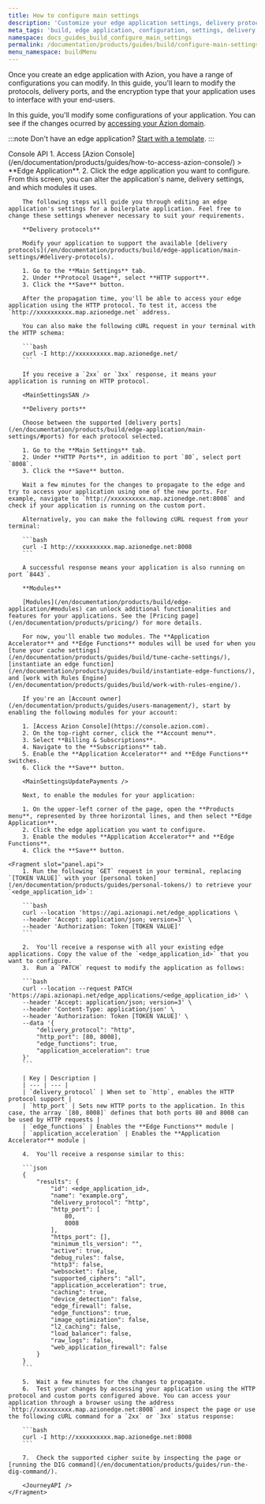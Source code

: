 ```yaml
---
title: How to configure main settings
description: 'Customize your edge application settings, delivery protocols and modules.'
meta_tags: 'build, edge application, configuration, settings, delivery, http, ports, http3'
namespace: docs_guides_build_configure_main_settings
permalink: /documentation/products/guides/build/configure-main-settings/
menu_namespace: buildMenu
---
```




Once you create an edge application with Azion, you have a range of configurations you can modify. In this guide, you'll learn to modify the protocols, delivery ports, and the encryption type that your application uses to interface with your end-users.

In this guide, you'll modify some configurations of your application. You can see if the changes ocurred by [accessing your Azion domain](/en/documentation/products/guides/configure-a-domain/).

:::note
Don't have an edge application? [Start with a template](/en/documentation/products/start-with-a-template/).
:::

<Tabs client:visible>
	<Fragment slot="tab.console">Console</Fragment>
	<Fragment slot="tab.api">API</Fragment>

<Fragment slot="panel.console">
        1. Access [Azion Console](/en/documentation/products/guides/how-to-access-azion-console/) > **Edge Application**.
        2. Click the edge application you want to configure. From this screen, you can alter the application's name, delivery settings, and which modules it uses.

        The following steps will guide you through editing an edge application's settings for a boilerplate application. Feel free to change these settings whenever necessary to suit your requirements.

        **Delivery protocols**

        Modify your application to support the available [delivery protocols](/en/documentation/products/build/edge-application/main-settings/#delivery-protocols).

        1. Go to the **Main Settings** tab.
        2. Under **Protocol Usage**, select **HTTP support**.
        3. Click the **Save** button.

        After the propagation time, you'll be able to access your edge application using the HTTP protocol. To test it, access the `http://xxxxxxxxxx.map.azionedge.net` address.
        
        You can also make the following cURL request in your terminal with the HTTP schema:

        ```bash
        curl -I http://xxxxxxxxxx.map.azionedge.net/
        ```

        If you receive a `2xx` or `3xx` response, it means your application is running on HTTP protocol.

        <MainSettingsSAN />

        **Delivery ports**

        Choose between the supported [delivery ports](/en/documentation/products/build/edge-application/main-settings/#ports) for each protocol selected.

        1. Go to the **Main Settings** tab.
        2. Under **HTTP Ports**, in addition to port `80`, select port `8008`.
        3. Click the **Save** button.

        Wait a few minutes for the changes to propagate to the edge and try to access your application using one of the new ports. For example, navigate to `http://xxxxxxxxxx.map.azionedge.net:8008` and check if your application is running on the custom port.

        Alternatively, you can make the following cURL request from your terminal:

        ```bash
        curl -I http://xxxxxxxxxx.map.azionedge.net:8008
        ```

        A successful response means your application is also running on port `8443`.

        **Modules**

        [Modules](/en/documentation/products/build/edge-application/#modules) can unlock additional functionalities and features for your applications. See the [Pricing page](/en/documentation/products/pricing/) for more details.

        For now, you'll enable two modules. The **Application Accelerator** and **Edge Functions** modules will be used for when you [tune your cache settings](/en/documentation/products/guides/build/tune-cache-settings/), [instantiate an edge function](/en/documentation/products/guides/build/instantiate-edge-functions/), and [work with Rules Engine](/en/documentation/products/guides/build/work-with-rules-engine/). 

        If you're an [Account owner](/en/documentation/products/guides/users-management/), start by enabling the following modules for your account:

        1. [Access Azion Console](https://console.azion.com).
        2. On the top-right corner, click the **Account menu**.
        3. Select **Billing & Subscriptions**.
        4. Navigate to the **Subscriptions** tab.
        5. Enable the **Application Accelerator** and **Edge Functions** switches.
        6. Click the **Save** button.

        <MainSettingsUpdatePayments />

        Next, to enable the modules for your application:
        
        1. On the upper-left corner of the page, open the **Products menu**, represented by three horizontal lines, and then select **Edge Application**.
        2. Click the edge application you want to configure.
        3. Enable the modules **Application Accelerator** and **Edge Functions**.
        4. Click the **Save** button.
</Fragment>

	<Fragment slot="panel.api">
        1. Run the following `GET` request in your terminal, replacing `[TOKEN VALUE]` with your [personal token](/en/documentation/products/guides/personal-tokens/) to retrieve your `<edge_application_id>`:

        ```bash
        curl --location 'https://api.azionapi.net/edge_applications \
        --header 'Accept: application/json; version=3' \
        --header 'Authorization: Token [TOKEN VALUE]'
        ```

        2.  You'll receive a response with all your existing edge applications. Copy the value of the `<edge_application_id>` that you want to configure.
        3.  Run a `PATCH` request to modify the application as follows:

        ```bash
        curl --location --request PATCH 'https://api.azionapi.net/edge_applications/<edge_application_id>' \
        --header 'Accept: application/json; version=3' \
        --header 'Content-Type: application/json' \
        --header 'Authorization: Token [TOKEN VALUE]' \
        --data '{
            "delivery_protocol": "http",
            "http_port": [80, 8008],
            "edge_functions": true,
            "application_acceleration": true
        }'
        ```

        | Key | Description |
        | --- | --- |
        | `delivery_protocol` | When set to `http`, enables the HTTP protocol support |
        | `http_port` | Sets new HTTP ports to the application. In this case, the array `[80, 8008]` defines that both ports 80 and 8008 can be used by HTTP requests |
        | `edge_functions` | Enables the **Edge Functions** module |
        | `application_acceleration` | Enables the **Application Accelerator** module |

        4.  You'll receive a response similar to this:

        ```json
        {
            "results": {
                "id": <edge_application_id>,
                "name": "example.org",
                "delivery_protocol": "http",
                "http_port": [
                    80,
                    8008
                ],
                "https_port": [],
                "minimum_tls_version": "",
                "active": true,
                "debug_rules": false,
                "http3": false,
                "websocket": false,
                "supported_ciphers": "all",
                "application_acceleration": true,
                "caching": true,
                "device_detection": false,
                "edge_firewall": false,
                "edge_functions": true,
                "image_optimization": false,
                "l2_caching": false,
                "load_balancer": false,
                "raw_logs": false,
                "web_application_firewall": false
            }
        }
        ```

        5.  Wait a few minutes for the changes to propagate.
        6.  Test your changes by accessing your application using the HTTP protocol and custom ports configured above. You can access your application through a browser using the address `http://xxxxxxxxxx.map.azionedge.net:8008` and inspect the page or use the following cURL command for a `2xx` or `3xx` status response:

        ```bash
        curl -I http://xxxxxxxxxx.map.azionedge.net:8008
        ```

        7.  Check the supported cipher suite by inspecting the page or [running the DIG command](/en/documentation/products/guides/run-the-dig-command/).

        <JourneyAPI />
	</Fragment>
</Tabs>
